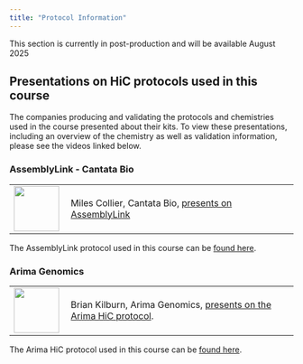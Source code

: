 ```yaml
---
title: "Protocol Information"
---
```


::: {.callout-important}
This section is currently in post-production and will be available August 2025
:::

## Presentations on HiC protocols used in this course
The companies producing and validating the protocols and chemistries used in the course presented about their kits. To view these presentations, including an overview of the chemistry as well as validation information, please see the videos linked below.

### AssemblyLink - Cantata Bio
<table>
<tr>
    <td style="width: 20%;"><img src="img/Cantata-bio.png" alt="" width="80"></td>
    <td style="width: 80%;">Miles Collier, Cantata Bio, [presents on AssemblyLink](https://drive.google.com/file/d/1EFBQyeFk5uq94SntI-anI1VTwSYPlKFR/view?usp=share_link)</td>
</tr>
</table>

The AssemblyLink protocol used in this course can be [found here](https://cantatabio.com/wp-content/uploads/2024/06/Dovetail_AssemblyLink_Kit_User_Guide.pdf).

### Arima Genomics
<table>
<tr>
    <td style="width: 20%;"><img src="img/Arima-Logo_Homepage.png" alt="" width="80"></td>
    <td style="width: 80%;">Brian Kilburn, Arima Genomics, [presents on the Arima HiC protocol](https://drive.google.com/file/d/1E57ejkNEqRFWoGNO95GaSNoCk0egz_ki/view?usp=share_link). </td>
</tr>
</table>
The Arima HiC protocol used in this course can be [found here](https://arimagenomics.com/wp-content/files/User-Guide-Arima-HiC-for-Animal-Tissues.pdf).

<!--
#### Protocols shared by the HiC Course Group
Validated protocols from Irene (Sanger Institute)

[HiC for Vertebrates, Invertebrates, Coral, and Fungi](https://drive.google.com/file/d/1IWSJfLtdzzDYg__ycGZelJ3RjhO_g4eA/view?usp=share_link)

[HiC for Plants & Protists](https://drive.google.com/file/d/1gdrND_-bPwM6ZWUu9EuUtF_9FLlpiRm8/view?usp=share_link)

[HiC for Cells and Sponges](https://drive.google.com/file/d/1QSN-Omm_0FIiiM74EoLEE_iGIiWDOEQN/view?usp=share_link)

[HiC for Low Input Plants](https://drive.google.com/file/d/1LSKKbilkW87hpxuhmFgZ4tOus6WNe3sy/view?usp=share_link)

[HiC for Blood](https://drive.google.com/file/d/165Rdt4LdOYg67Isu7wI81UtGRzg6Ke0a/view?usp=share_link)
-->